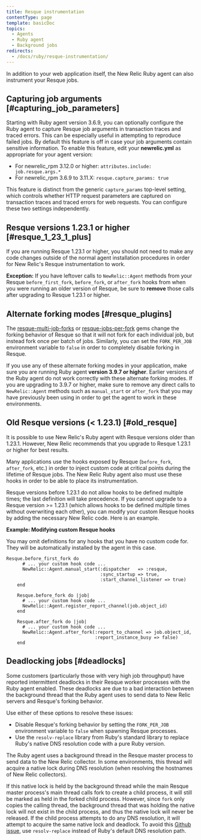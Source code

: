 ```yaml
---
title: Resque instrumentation
contentType: page
template: basicDoc
topics:
  - Agents
  - Ruby agent
  - Background jobs
redirects:
  - /docs/ruby/resque-instrumentation/
---
```


In addition to your web application itself, the New Relic Ruby agent can also instrument your Resque jobs.

## Capturing job arguments [#capturing_job_parameters]

Starting with Ruby agent version 3.6.9, you can optionally configure the Ruby agent to capture Resque job arguments in transaction traces and traced errors. This can be especially useful in attempting to reproduce failed jobs. By default this feature is off in case your job arguments contain sensitive information. To enable this feature, edit your **newrelic.yml** as appropriate for your agent version:

* For newrelic_rpm 3.12.0 or higher: `attributes.include: job.resque.args.*`
* For newrelic_rpm 3.6.9 to 3.11.X: `resque.capture_params: true`

This feature is distinct from the generic `capture_params` top-level setting, which controls whether HTTP request parameters are captured on transaction traces and traced errors for web requests. You can configure these two settings independently.

## Resque versions 1.23.1 or higher [#resque_1_23_1_plus]

If you are running Resque 1.23.1 or higher, you should not need to make any code changes outside of the normal agent installation procedures in order for New Relic's Resque instrumentation to work.

**Exception:** If you have leftover calls to `NewRelic::Agent` methods from your Resque `before_first_fork`, `before_fork`, or `after_fork` hooks from when you were running an older version of Resque, be sure to **remove** those calls after upgrading to Resque 1.23.1 or higher.

## Alternate forking modes [#resque_plugins]

The [resque-multi-job-forks](https://github.com/stulentsev/resque-multi-job-forks) or [resque-jobs-per-fork](https://github.com/samgranieri/resque-jobs-per-fork) gems change the forking behavior of Resque so that it will not fork for each individual job, but instead fork once per batch of jobs. Similarly, you can set the `FORK_PER_JOB` environment variable to `false` in order to completely disable forking in Resque.

If you use any of these alternate forking modes in your application, make sure you are running Ruby agent **version 3.9.7 or higher**. Earlier versions of the Ruby agent do not work correctly with these alternate forking modes. If you are upgrading to 3.9.7 or higher, make sure to remove any direct calls to `NewRelic::Agent` methods such as `manual_start` or `after_fork` that you may have previously been using in order to get the agent to work in these environments.

## Old Resque versions (&lt; 1.23.1) [#old_resque]

It is possible to use New Relic's Ruby agent with Resque versions older than 1.23.1. However, New Relic recommends that you upgrade to Resque 1.23.1 or higher for best results.

Many applications use the hooks exposed by Resque (`before_fork`, `after_fork`, etc.) in order to inject custom code at critical points during the lifetime of Resque jobs. The New Relic Ruby agent also must use these hooks in order to be able to place its instrumentation.

Resque versions before 1.23.1 do not allow hooks to be defined multiple times; the last definition will take precedence. If you cannot upgrade to a Resque version >= 1.23.1 (which allows hooks to be defined multiple times without overwriting each other), you can modify your custom Resque hooks by adding the necessary New Relic code. Here is an example.

**Example: Modifying custom Resque hooks**

You may omit definitions for any hooks that you have no custom code for. They will be automatically installed by the agent in this case.

```
Resque.before_first_fork do
      # ... your custom hook code ...
      NewRelic::Agent.manual_start(:dispatcher   => :resque,
                                   :sync_startup => true,
                                   :start_channel_listener => true)
    end
    
    Resque.before_fork do |job|
      # ... your custom hook code ...
      NewRelic::Agent.register_report_channel(job.object_id)
    end
    
    Resque.after_fork do |job|
      # ... your custom hook code ...
      NewRelic::Agent.after_fork(:report_to_channel => job.object_id,
                                 :report_instance_busy => false)
    end
```

## Deadlocking jobs [#deadlocks]

Some customers (particularly those with very high job throughput) have reported intermittent deadlocks in their Resque worker processes with the Ruby agent enabled. These deadlocks are due to a bad interaction between the background thread that the Ruby agent uses to send data to New Relic servers and Resque's forking behavior.

Use either of these options to resolve these issues:

* Disable Resque's forking behavior by setting the `FORK_PER_JOB` environment variable to `false` when spawning Resque processes.
* Use the `resolv-replace` library from Ruby's standard library to replace Ruby's native DNS resolution code with a pure Ruby version.

The Ruby agent uses a background thread in the Resque master process to send data to the New Relic collector. In some environments, this thread will acquire a native lock during DNS resolution (when resolving the hostnames of New Relic collectors).

If this native lock is held by the background thread while the main Resque master process's main thread calls fork to create a child process, it will still be marked as held in the forked child process. However, since `fork` only copies the calling thread, the background thread that was holding the native lock will not exist in the child process, and thus the native lock will never be released. If the child process attempts to do any DNS resolution, it will attempt to acquire the same native lock and deadlock. To avoid this [Github issue](https://github.com/resque/resque/issues/1101), use `resolv-replace` instead of Ruby's default DNS resolution path.
